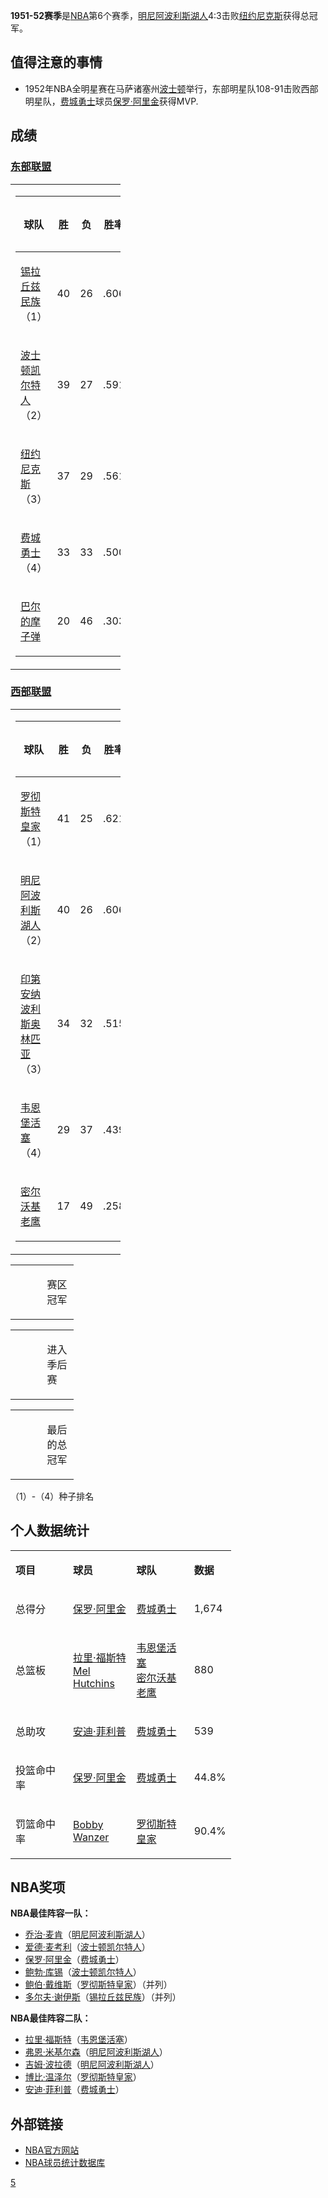 {{primarysources|time=2016-04-28T09:40:04+00:00}}
{{unreferenced|time=2016-04-28T09:40:04+00:00}}
{{noteTA|G1=NBA}}
'''1951-52赛季'''是[[NBA|NBA]]第6个赛季，[[明尼阿波利斯湖人|明尼阿波利斯湖人]]4:3击败[[纽约尼克斯|纽约尼克斯]]获得总冠军。

== 值得注意的事情 ==
*1952年NBA全明星赛在马萨诸塞州[[波士顿|波士顿]]举行，东部明星队108-91击败西部明星队，[[费城勇士|费城勇士]]球员[[保罗·阿里金|保罗·阿里金]]获得MVP.

== 成绩 ==

=== [[東部聯盟_(NBA)|东部联盟]] ===

{|width=70%
|-
|width=50%|
{|class=wikitable 
|-
!width=55%|球队
!width=8%|胜
!width=8%|负
!width=15%|胜率
!width=14%|落后
|-style="background:#FFFFF0"
|bgcolor=#FFFF99|[[锡拉丘兹民族|锡拉丘兹民族]]（1）||40||26||.606||align=center|-
|-style="background:#f0f8ff"
|[[波士顿凯尔特人|波士顿凯尔特人]]（2）||39||27||.591||align=center|1
|-
|[[纽约尼克斯|纽约尼克斯]]（3）||37||29||.561||align=center|3
|-
|[[费城勇士|费城勇士]]（4）||33||33||.500||align=center|7
|-
|[[巴尔的摩子弹|巴尔的摩子弹]]||20||46||.303||align=center|20
|}
|}

=== [[西部聯盟_(NBA)|西部联盟]] ===

{|width=70%
|-
|width=50%|
{|class=wikitable 
|-
!width=55%|球队
!width=8%|胜
!width=8%|负
!width=15%|胜率
!width=14%|落后
|-style="background:#fffff0"
|[[罗彻斯特皇家|罗彻斯特皇家]]（1）||41||25||.621||align=center|-
|-style="background:#f0f8ff"
|[[明尼阿波利斯湖人|明尼阿波利斯湖人]]（2）||40||26||.606||align=center|1
|-
|[[印第安纳波利斯奥林匹亚|印第安纳波利斯奥林匹亚]]（3）||34||32||.515||align=center|7
|-
|[[韦恩堡活塞|韦恩堡活塞]]（4）||29||37||.439||align=center|12
|-
|[[亚特兰大老鹰|密尔沃基老鹰]]||17||49||.258||align=center|24
|}
|}

{|border=0 width=20%
|-
|width=50% bgcolor=#fffff0|
|width=50%|赛区冠军
|}
{|border=0 width=20%
|-
|width=50% bgcolor=#f0f8ff|
|width=50%|进入季后赛
|}
{|border=0 width=20%
|-
|width=50% bgcolor=#FFFF99|
|width=50%|最后的总冠军
|}
（1）-（4）种子排名

== 个人数据统计 ==

{|class=wikitable width=70%
|-align=center
|width=30%|'''项目'''||width=30%|'''球员'''||width=30%|'''球队'''||width=10%|'''数据'''
|-align=center style="background:#f0f8ff"
|总得分||[[保罗·阿里金|保罗·阿里金]]||[[费城勇士|费城勇士]]||1,674
|-align=center
|总篮板||[[拉里·福斯特|拉里·福斯特]]<br />[[Mel_Hutchins|Mel Hutchins]]||[[韦恩堡活塞|韦恩堡活塞]]<br />[[亚特兰大老鹰|密尔沃基老鹰]]||880
|-align=center style="background:#f0f8ff"
|总助攻||[[安迪·菲利普|安迪·菲利普]]||[[费城勇士|费城勇士]]||539
|-align=center
|投篮命中率||[[保罗·阿里金|保罗·阿里金]]||[[费城勇士|费城勇士]]||44.8%
|-align=center style="background:#f0f8ff"
|罚篮命中率||[[Bobby_Wanzer|Bobby Wanzer]]||[[罗彻斯特皇家|罗彻斯特皇家]]||90.4%
|}

== NBA奖项 ==

'''NBA最佳阵容一队：'''
*[[乔治·麦肯|乔治·麦肯]]（[[明尼阿波利斯湖人|明尼阿波利斯湖人]]）
*[[爱德·麦考利|爱德·麦考利]]（[[波士顿凯尔特人|波士顿凯尔特人]]）
*[[保罗·阿里金|保罗·阿里金]]（[[费城勇士|费城勇士]]）
*[[鲍勃·库锡|鲍勃·库锡]]（[[波士顿凯尔特人|波士顿凯尔特人]]）
*[[鲍伯·戴维斯|鲍伯·戴维斯]]（[[罗彻斯特皇家|罗彻斯特皇家]]）（并列）
*[[多尔夫·谢伊斯|多尔夫·谢伊斯]]（[[锡拉丘兹民族|锡拉丘兹民族]]）（并列） 

'''NBA最佳阵容二队：'''
*[[拉里·福斯特|拉里·福斯特]]（[[韦恩堡活塞|韦恩堡活塞]]）
*[[弗恩·米基尔森|弗恩·米基尔森]]（[[明尼阿波利斯湖人|明尼阿波利斯湖人]]）
*[[吉姆·波拉德|吉姆·波拉德]]（[[明尼阿波利斯湖人|明尼阿波利斯湖人]]）
*[[博比·温泽尔|博比·温泽尔]]（[[罗彻斯特皇家|罗彻斯特皇家]]）
*[[安迪·菲利普|安迪·菲利普]]（[[费城勇士|费城勇士]]）

== 外部链接 ==

*[http://www.nba.com NBA官方网站]{{Wayback|url=http://www.nba.com/ |date=20100128104238 }}
*[https://web.archive.org/web/20150205103359/http://www.btgraphix.com/nba/ NBA球员统计数据库]

{{start box}}
{{succession box |[[1950-51_NBA赛季|1950-51 NBA赛季]] |[[1952-53_NBA赛季|1952-53 NBA赛季]] |[[NBA赛季列表|NBA赛季]] |'''1951-52'''| 
}}
{{end box}}
{{NBA season|1952}}
{{NBA}}

[[Category:NBA赛季|5]]